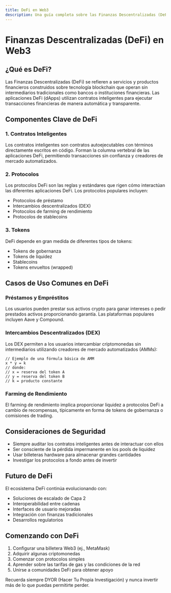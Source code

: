 ```yaml
---
title: DeFi en Web3
description: Una guía completa sobre las Finanzas Descentralizadas (DeFi) en el ecosistema Web3.
---
```


# Finanzas Descentralizadas (DeFi) en Web3

## ¿Qué es DeFi?

Las Finanzas Descentralizadas (DeFi) se refieren a servicios y productos financieros construidos sobre tecnología blockchain que operan sin intermediarios tradicionales como bancos o instituciones financieras. Las aplicaciones DeFi (dApps) utilizan contratos inteligentes para ejecutar transacciones financieras de manera automática y transparente.

## Componentes Clave de DeFi

### 1. Contratos Inteligentes
Los contratos inteligentes son contratos autoejecutables con términos directamente escritos en código. Forman la columna vertebral de las aplicaciones DeFi, permitiendo transacciones sin confianza y creadores de mercado automatizados.

### 2. Protocolos
Los protocolos DeFi son las reglas y estándares que rigen cómo interactúan las diferentes aplicaciones DeFi. Los protocolos populares incluyen:
- Protocolos de préstamo
- Intercambios descentralizados (DEX)
- Protocolos de farming de rendimiento
- Protocolos de stablecoins

### 3. Tokens
DeFi depende en gran medida de diferentes tipos de tokens:
- Tokens de gobernanza
- Tokens de liquidez
- Stablecoins
- Tokens envueltos (wrapped)

## Casos de Uso Comunes en DeFi

### Préstamos y Empréstitos
Los usuarios pueden prestar sus activos crypto para ganar intereses o pedir prestados activos proporcionando garantía. Las plataformas populares incluyen Aave y Compound.

### Intercambios Descentralizados (DEX)
Los DEX permiten a los usuarios intercambiar criptomonedas sin intermediarios utilizando creadores de mercado automatizados (AMMs):

```solidity
// Ejemplo de una fórmula básica de AMM
x * y = k
// donde:
// x = reserva del token A
// y = reserva del token B
// k = producto constante
```

### Farming de Rendimiento
El farming de rendimiento implica proporcionar liquidez a protocolos DeFi a cambio de recompensas, típicamente en forma de tokens de gobernanza o comisiones de trading.

## Consideraciones de Seguridad

- Siempre auditar los contratos inteligentes antes de interactuar con ellos
- Ser consciente de la pérdida impermanente en los pools de liquidez
- Usar billeteras hardware para almacenar grandes cantidades
- Investigar los protocolos a fondo antes de invertir

## Futuro de DeFi

El ecosistema DeFi continúa evolucionando con:
- Soluciones de escalado de Capa 2
- Interoperabilidad entre cadenas
- Interfaces de usuario mejoradas
- Integración con finanzas tradicionales
- Desarrollos regulatorios

## Comenzando con DeFi

1. Configurar una billetera Web3 (ej., MetaMask)
2. Adquirir algunas criptomonedas
3. Comenzar con protocolos simples
4. Aprender sobre las tarifas de gas y las condiciones de la red
5. Unirse a comunidades DeFi para obtener apoyo

Recuerda siempre DYOR (Hacer Tu Propia Investigación) y nunca invertir más de lo que puedas permitirte perder.